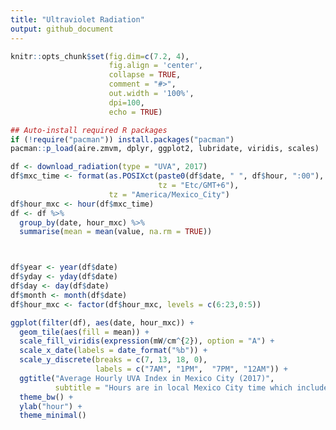 ```yaml
---
title: "Ultraviolet Radiation"
output: github_document
---
```


```r
knitr::opts_chunk$set(fig.dim=c(7.2, 4),
                      fig.align = 'center',
                      collapse = TRUE,
                      comment = "#>",
                      out.width = '100%',
                      dpi=100,
                      echo = TRUE)
```


```r
## Auto-install required R packages
if (!require("pacman")) install.packages("pacman")
pacman::p_load(aire.zmvm, dplyr, ggplot2, lubridate, viridis, scales)
```

```r
df <- download_radiation(type = "UVA", 2017)
df$mxc_time <- format(as.POSIXct(paste0(df$date, " ", df$hour, ":00"),
                                 tz = "Etc/GMT+6"),
                      tz = "America/Mexico_City")
df$hour_mxc <- hour(df$mxc_time)
df <- df %>%
  group_by(date, hour_mxc) %>%
  summarise(mean = mean(value, na.rm = TRUE))



df$year <- year(df$date)
df$yday <- yday(df$date)
df$day <- day(df$date)
df$month <- month(df$date)
df$hour_mxc <- factor(df$hour_mxc, levels = c(6:23,0:5))

ggplot(filter(df), aes(date, hour_mxc)) + 
  geom_tile(aes(fill = mean)) + 
  scale_fill_viridis(expression(mW/cm^{2}), option = "A") +
  scale_x_date(labels = date_format("%b")) +
  scale_y_discrete(breaks = c(7, 13, 18, 0), 
                   labels = c("7AM", "1PM",  "7PM", "12AM")) +
  ggtitle("Average Hourly UVA Index in Mexico City (2017)",
          subtitle = "Hours are in local Mexico City time which includes daylight saving time\nSource: SIMAT") +
  theme_bw() +
  ylab("hour") +
  theme_minimal()

```
